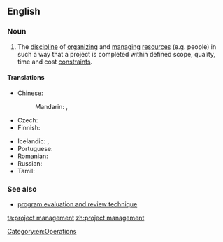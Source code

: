 ==English==
{{wikipedia}}

===Noun===
{{en-noun|head=[[project]] [[management]]|-}}

# {{context|operations|lang=en}} The [[discipline]] of [[organize|organizing]] and [[manage|managing]] [[resources]] (e.g. people) in such a way that a project is completed within defined scope, quality, time and cost [[constraint]]s.

====Translations====
{{trans-top|discipline of organizing and managing project resources}}
* Chinese:
*: Mandarin: {{t+|cmn|項目管理|sc=Hani}}, {{t|cmn|项目管理|tr=xiàngmù guǎnlǐ|sc=Hani}}
* Czech: {{t|cs|řízení projektů|n}}
* Finnish: {{t|fi|projektijohtaminen}}
{{trans-mid}}
* Icelandic: {{t|is|verkefnastjórnun|f}}, {{t|is|verkefnisstjórnun|f}}
* Portuguese: {{t+|pt|gerenciamento de projetos|m}}
* Romanian: {{t|ro|management de proiect|n}}
* Russian: {{t|ru|управление проектами|n|sc=Cyrl}}
* Tamil: {{t|ta|செயற்றிட்ட முகாமைத்துவம்|sc=Taml}}
{{trans-bottom}}

===See also===
* [[program evaluation and review technique]]

[[Category:en:Operations]]

[[ta:project management]]
[[zh:project management]]